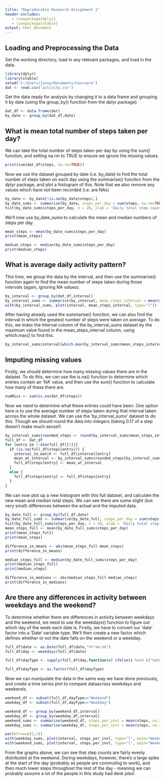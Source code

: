 ```yaml
---
title: "Reproducible Research Assignment 1"
header-includes:
   - \usepackage{dplyr}
   - \usepackage{xtable}
output: html_document
---
```


## Loading and Preprocessing the Data

Set the working directory, load in any relevant packages, and load in the data.

```r
library(dplyr)
library(xtable)
setwd('C:/Users/jonny/Documents/Coursera')
dat <- read.csv('activity.csv')
```

Get the data ready for analysis by changing it to a data frame and grouping it by date (using the group_by() function from the dplyr package).
```r
dat_df <- data.frame(dat)
by_date <- group_by(dat_df,date)
```

## What is mean total number of steps taken per day?

We can take the total number of steps taken per day by using the sum() function, and setting na.rm to TRUE to ensure we ignore the missing values.

```r
print(sum(dat_df$steps, na.rm=TRUE))
```

Now we use the dataset grouped by date (i.e. by_date) to find the total number of steps taken on each day using the summarise() function from the dplyr package, and plot a histogram of this.  Note that we also remove any values which have not been recorded (i.e. are NAs)

```r
by_date <- by_date[!is.na(by_date$steps),]
by_date_sums <- summarise(by_date, steps_per_day = sum(steps, na.rm=TRUE))
hist(by_date_sums$steps_per_day, n = 20, xlab = 'Daily total step count', main = 'Histogram of Daily Total Step Count')
```

We'll now use by_date_sums to calculate the mean and median numbers of steps per day.

```r
mean_steps <- mean(by_date_sums$steps_per_day)
print(mean_steps)

median_steps <- median(by_date_sums$steps_per_day)
print(median_steps)
```


## What is average daily activity pattern?

This time, we group the data by the interval, and then use the summarise() function again to find the mean number of steps taken during those intervals (again, ignoring NA values).

```r
by_interval <- group_by(dat_df,interval)
by_interval_sums <- summarise(by_interval, mean_steps_interval = mean(steps, na.rm=TRUE))
with(by_interval_sums, plot(interval, mean_steps_interval, type="l"))
```

After having already used the summarise() function, we can also find the interval in which the greatest number of steps were taken on average.  To do this, we index the Interval column of the by_interval_sums dataset by the maximum value found in the mean_steps_interval column, using which.max() to find this.

```r
by_interval_sums$interval[which.max(by_interval_sums$mean_steps_interval)]
```

## Imputing missing values

Firstly, we should determine how many missing values there are in the dataset.  To do this, we can use the is.na() function to determine which entries contain an 'NA' value, and then use the sum() function to calculate how many of these there are.

```r
numMiss <- sum(is.na(dat_df$steps))
```

Now we need to determine what these entries could have been.  One option here is to use the average number of steps taken during that interval taken across the whole dataset.  We can use the 'by_interval_sums' dataset to do this.  Though we should round the data into integers (taking 0.17 of a step doesn't make much sense!)

```r
by_interval_sums$rounded_steps <- round(by_interval_sums$mean_steps_interval)
full_df <- dat_df
for (entry in 1:dim(full_df)[1]){
  if (is.na(full_df$steps[entry])) {
    interval_to_match <- full_df$interval[entry]
    mean_at_interval <- by_interval_sums$rounded_steps[by_interval_sums$interval==interval_to_match]
    full_df$steps[entry] <- mean_at_interval
  }
  else {
    full_df$steps[entry] <- full_df$steps[entry]
  }
}
```

We can now plot up a new histogram with this full dataset, and calculate the new mean and median total steps.  We can see there are some slight (but very small) differences between the actual and the imputed data.

```r
by_date_full <- group_by(full_df,date)
by_date_full_sums <- summarise(by_date_full, steps_per_day = sum(steps, na.rm=TRUE))
hist(by_date_full_sums$steps_per_day, n = 20, xlab = 'Daily total step count', main = 'Histogram of Daily Total Step Count (with imputed data)')
mean_steps_full <- mean(by_date_full_sums$steps_per_day)
print(mean_steps_full)
print(mean_steps)

difference_in_means <- abs(mean_steps_full-mean_steps)
print(difference_in_means)

median_steps_full <- median(by_date_full_sums$steps_per_day)
print(median_steps_full)
print(median_steps)

difference_in_medians <- abs(median_steps_full-median_steps)
print(difference_in_medians)
```


## Are there any differences in activity between weekdays and the weekend?

To determine whether there are differences in activity between weekdays and the weekend, we need to use the weekdays() function to figure out which day of the week each date is.  Firstly, we have to convert our 'date' factor into a 'Date' variable type.  We'll then create a new factor which defines whether or not the date falls on the weekend or a weekday.

```r
full_df$date <- as.Date(full_df$date,"%Y-%m-%d")
full_df$day <- weekdays(full_df$date)

full_df$dayType <- sapply(full_df$day,function(x) ifelse(x %in% c("Saturday", "Sunday"), "Weekend", "Weekday"))

full_df$dayType <- as.factor(full_df$dayType)
```

Now we can manipulate the data in the same way we have done previously, and create a time series plot to compare dataacross weekdays and weekends.

```r
weekend_df <- subset(full_df,dayType=="Weekend")
weekday_df <- subset(full_df,dayType=="Weekday")

weekend_df <- group_by(weekend_df,interval)
weekday_df <- group_by(weekday_df,interval)
weekend_sums <- summarise(weekend_df, steps_per_invl = mean(steps, na.rm=TRUE))
weekday_sums <- summarise(weekday_df, steps_per_invl = mean(steps, na.rm=TRUE))

par(mfrow=c(2,1))
with(weekday_sums, plot(interval, steps_per_invl, type="l", main="Weekday"))
with(weekend_sums, plot(interval, steps_per_invl, type="l", main="Weekend"))

```
From the graphs above, we can see that step counts are fairly evenly distributed at the weekend.  During weekdays, however, there's a large spike at the start of the day (probably as people are commuting to work), and then much lower steps throughout the rest of the day - meaning we can probably assume a lot of the people in this study had desk jobs!
